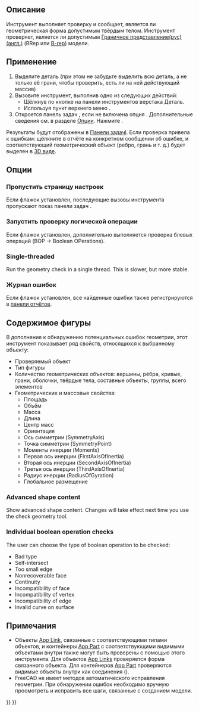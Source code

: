<languages/>

{{Docnav/ru
|[[Part_XOR/ru|Булева XOR]]
|[[Part_Defeaturing/ru|Удаление элемента]]
|[[Part_Workbench/ru|Деталь]]
|IconL=Part_XOR.svg
|IconR=Part_Defeaturing.svg
|IconC=Workbench_Part.svg
}}

{{GuiCommand/ru
|Name/ru=Проверка геометрии
|Name=Part_CheckGeometry‏‎
|MenuLocation=Деталь → Проверка геометрии
|Workbenches=[[Part_Workbench/ru|Деталь]]
}}

<span id="Description"></span>
== Описание ==

Инструмент {{Button|[[Image:Part_CheckGeometry.svg|16px]] [[Part_CheckGeometry|Проверка геометрии]]}} выполняет проверку и сообщает, является ли геометрическая форма допустимым твёрдым телом. Инструмент проверяет, является ли допустимым [https://ru.wikipedia.org/wiki/Граничное_представление Граничное представление(рус)] [https://en.wikipedia.org/wiki/Boundary_representation (англ.)] (BRep или [[Glossary/ru#B|B-rep]]) модели.

<span id="Usage"></span>
== Применение ==

<div class="mw-translate-fuzzy">
# Выделите деталь (при этом не забудьте выделить всю деталь, а не только её грани, чтобы проверить, есть ли на ней действующий массив) 
# Вызовите инструмент, выполнив одно из следующих действий:
#* Щёлкнув по кнопке {{Button|[[Image:Part_CheckGeometry.svg|16px]] [[Part_CheckGeometry/ru|Проверить геометрию]]}} на панели инструментов верстака Деталь.
#* Используя пункт верхнего меню {{MenuCommand|Деталь → [[Image:Part_CheckGeometry.svg|16px]] Проверка геометрии}}.
# Откроется панель задач {{MenuCommand|Настройки}}, если не включена опция {{MenuCommand|Пропустить страницу настроек}}. Дополнительные сведения см. в разделе [[#Опции|Опции]]. Нажмите {{Button|Запустить проверку}}.
</div>

Результаты будут отображены в [[Task_panel/ru|Панели задачl]]. Если проверка привела к ошибкам: щёлкните в отчёте на конкретном сообщении об ошибке, и соответствующий геометрический объект (ребро, грань и т. д.) будет выделен в [[3D_view/ru|3D виде]].

<span id="Options"></span>
==Опции==

<span id="Skip_settings_page"></span>
=== Пропустить страницу настроек ===

Если флажок установлен, последующие вызовы инструмента пропускают показ панели задач {{MenuCommand|Настройки}}.

<span id="Run_boolean_operation_check"></span>
<div class="mw-translate-fuzzy">
=== Запустить проверку логической операции ===
</div>

Если флажок установлен, дополнительно выполняется проверка блевых операций (BOP -> Boolean OPerations).

<div lang="en" dir="ltr" class="mw-content-ltr">
===Single-threaded===
</div>

<div lang="en" dir="ltr" class="mw-content-ltr">
Run the geometry check in a single thread. This is slower, but more stable.
</div>

<span id="Log_errors"></span>
=== Журнал ошибок ===

Если флажок установлен, все найденные ошибки также регистрируются в [[Report_view/ru|панели отчётов]].

<span id="Expand_shape_Content"></span>
<div class="mw-translate-fuzzy">
== Содержимое фигуры ==
</div>

В дополнение к обнаружению потенциальных ошибок геометрии, этот инструмент показывает ряд свойств, относящихся к выбранному объекту:
* Проверяемый объект
* Тип фигуры
* Количество геометрических объектов: вершины, рёбра, кривые, грани, оболочки, твёрдые тела, составные объекты, группы, всего элементов
* Геометрические и массовые свойства:
** Площадь
** Объём
** Масса
** Длина
** Центр масс
** Ориентация
** Ось симметрии (SymmetryAxis)
** Точка симметрии (SymmetryPoint)
** Моменты инерции (Moments)
** Первая ось инерции (FirstAxisOfInertia)
** Вторая ось инерции (SecondAxisOfInertia)
** Третья ось инерции (ThirdAxisOfInertia)
** Радиус инерции (RadiusOfGyration)
** Глобальное размещение

<div lang="en" dir="ltr" class="mw-content-ltr">
===Advanced shape content===
</div>

<div lang="en" dir="ltr" class="mw-content-ltr">
Show advanced shape content. Changes will take effect next time you use the check geometry tool.
</div>

<div lang="en" dir="ltr" class="mw-content-ltr">
===Individual boolean operation checks===
</div>

<div lang="en" dir="ltr" class="mw-content-ltr">
The user can choose the type of boolean operation to be checked:
* Bad type
* Self-intersect
* Too small edge
* Nonrecoverable face
* Continuity
* Incompatibility of face
* Incompatibility of vertex
* Incompatibility of edge
* Invalid curve on surface
</div>

<span id="Notes"></span>
== Примечания ==

* Объекты [[App_Link/ru|App Link]], связанные с соответствующими типами объектов, и контейнеры [[App_Part/ru|App Part]] с соответствующими видимыми объектами внутри также могут быть проверены с помощью этого инструмента. Для объектов [[App_Link/ru|App Links]] проверяется форма связанного объекта. Для контейнеров [[App_Part/ru|App Part]] проверяются видимые объекты внутри как соединения ({{Version/ru|0.20}}).
* FreeCAD не имеет методов автоматического исправления геометрии. При обнаружении ошибок необходимо вручную просмотреть и исправить все шаги, связанные с созданием модели.


{{Docnav/ru
|[[Part_XOR/ru|Булева XOR]]
|[[Part_Defeaturing/ru|Удаление элемента]]
|[[Part_Workbench/ru|Деталь]]
|IconL=Part_XOR.svg
|IconR=Part_Defeaturing.svg
|IconC=Workbench_Part.svg
}}

{{Part_Tools_navi{{#translation:}}}}
{{Userdocnavi{{#translation:}}}}